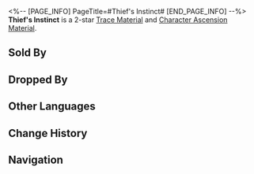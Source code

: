 <%-- [PAGE_INFO]
PageTitle=#Thief's Instinct#
[END_PAGE_INFO] --%>
{{Item Infobox
|title       = Thief's Instinct
|id          = 111011
|image       = Item Thief's Instinct.png
|type        = 
|invCategory = Upgrade Materials
|rarity      = 2
|effect      = A small amount of anti-matter. Crude material used for enhancement.
|description = A small amount of anti-matter that emanates out of the Voidranger: Reaver like the materialization of its destructive instinct.
|source1     = Antimatter Legion
|source2     = Simulated Universe enemies
|source3     = Assignment rewards
|source4     = Embers Exchange
|source5     = [[Omni-Synthesizer]] &mdash; Material Exchange
|source6     = Calyx (Golden)
}}
{{Description|1=''"They are all looking forward to the moment of obliteration, when they will be reforged and fused with the entire world."''}}
'''Thief's Instinct''' is a 2-star [[Trace Material]] and [[Character Ascension Material]].

==Sold By==
{{Shop Availability}}

==Dropped By==
{{Dropped By}}

==Other Languages==
{{Other Languages
|en   = Thief's Instinct
|zhs  = 掠夺的本能
|zht  = 掠奪的本能
|ja   = 略奪の本能
|ko   = 약탈의 본능
|es   = Instinto del ladrón
|fr   = Instinct de pilleur
|ru   = Инстинкт вора
|th   = Thief's Instinct
|vi   = Bản Năng Tranh Đoạt
|de   = Instinkt des Diebes
|id   = Thief's Instinct
|pt   = Instinto de Ladrão
}}

==Change History==
{{Change History|2.0}}

==Navigation==
{{Upgrade Material Navbox}}